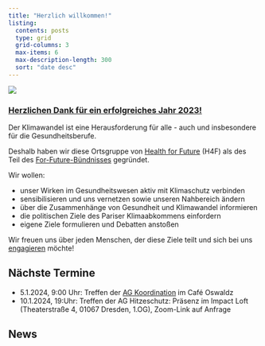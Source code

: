 ```yaml
---
title: "Herzlich willkommen!"
listing:
  contents: posts
  type: grid
  grid-columns: 3
  max-items: 6
  max-description-length: 300
  sort: "date desc"
---
```


![](/images/banner.jpg)

### [Herzlichen Dank für ein erfolgreiches Jahr 2023!](posts/2023-12-30-herzlichen-dank-gemeinsam-fuer-klima-und-gesundheit/) 
<!-- ![](posts/2023-12-30-herzlichen-dank-gemeinsam-fuer-klima-und-gesundheit/New_Year_Berlin.webp){fig-align="center" width=80%} -->

Der Klimawandel ist eine Herausforderung für alle - auch und insbesondere für die Gesundheitsberufe.

Deshalb haben wir diese Ortsgruppe von [Health for Future](https://healthforfuture.de/) (H4F) als des Teil des [For-Future-Bündnisses](https://www.for-future-buendnis.de/) gegründet.

Wir wollen:

* unser Wirken im Gesundheitswesen aktiv mit Klimaschutz verbinden
* sensibilisieren und uns vernetzen sowie unseren Nahbereich ändern
* über die Zusammenhänge von Gesundheit und Klimawandel informieren
* die politischen Ziele des Pariser Klimaabkommens einfordern
* eigene Ziele formulieren und Debatten anstoßen

Wir freuen uns über jeden Menschen, der diese Ziele teilt und sich bei uns [engagieren](mitmachen.qmd) möchte!

## Nächste Termine
<!-- * 26.04.2023, 19:00 Uhr: Treffen der AG Ernährung im Café Andalieb -->
<!-- * 03.05.2023, 20:00 Uhr: Treffen der [AG Politikergespräche](/arbeitsgruppen/politikergespraeche.qmd) per Zoom (Link auf Anfrage) -->
<!-- * 12.05.2023, 16:30 Uhr: Treffen der [AG Lehre](/arbeitsgruppen/lehre.qmd) per Zoom (Link auf Anfrage) -->
<!-- * 24.05.2023, 18:00 Treffen der [AG Ernährung](/arbeitsgruppen/ernaehrung.qmd). Ort: Theaterstraße 4, Klingeln bei „impactloft“ 1. OG! -->
<!-- * 24.05.2023, 20:00 Uhr: Plenum hybrid (Präsenz in den Räumen von "impactloft", Theaterstraße 4, 1. Obergeschoss, 01067 Dresden, Zoom-Link auf Anfrage) -->
<!-- * 20.6.2023, 9:00 Uhr: Treffen der [AG Koordination](/arbeitsgruppen/koordination.qmd) im Café Milchmädchen -->
<!-- * 29.6.2023, 20:00 Uhr: Plenum hybrid (Präsenz in den Räumen des Fachschaftsrates Medizin am Uniklinik Dresden, Zoom-Link auf Anfrage) -->
<!-- * 29.8.2023, 20:00 Uhr: Plenum hybrid (Präsenz vorraussichtlich auf dem Gelände des Uniklinikums, Haus 17, 1. OG - Räume des Fachschaftsrates Medizin, Zoom-Link auf Anfrage) -->
<!-- * 13.9.2023, 19:00 Uhr: Macht Hitze krank? Risiken und Nebenwirkungen der Klimakrise - [Symposium im Hygienemuseum](https://www.dhmd.de/veranstaltungen/kalender/veranstaltungsdetails/685/macht+hitze+krank/2023-09-13) -->
<!-- * 15.9.2023, 13:00 Uhr, Postplatz: Globaler Klimastreik - mehr Infos [auf der deutschlandweiten Fridays-For-Future-Seite](https://fridaysforfuture.de/klimastreik/) und [auf der Dresdner Seite](https://fffdd.de/aktion/2023-09-15-globaler-klimastreik/)! -->
<!-- <!-- Präsenz in den Räumen von "impactloft", Theaterstraße 4, 1. Obergeschoss, 01067 Dresden,  -->
<!-- * 2.10.2023: Treffen der AG Ernähung in Striese (genaue Adresse auf Anfrage) -->
<!-- * 10.10.2023, 18 Uhr: [Onboarding-Treffen](/posts/2023-09-27-einladung-zum-onboarding/index.qmd) in den Räumen der Fachschaft Medizin, Uniklinikum Dresden, Haus 17, 1. OG -->
<!-- * 2.11.2023, 17 Uhr: Treffen der [AG Hitze](arbeitsgruppen/hitzeschutz.qmd) - Zoom-Link auf Anfrage, Präsenz im Impactloft, Theaterstraße 4 -->
<!-- * 24.11.2023, 9:00 Uhr: Treffen der [AG Koordination](/arbeitsgruppen/koordination.qmd) im Café Oswaldz -->
<!-- * 27.11.2023, 20 Uhr: Plenum hybrid (Präsenz im “Impactloft”, Theaterstraße 4, 1. OG, Zoom-Link auf Anfrage) -->
<!-- * **2.1.2024, 19:30 Uhr: Ortsgruppentreffen und Kick-off am 02. Januar** -->
<!--   * Präsenz vorraussichtlich auf dem Gelände des Uniklinikums, Haus 17, 1. OG - Räume des Fachschaftsrates Medizin, Zoom-Link auf Anfrage -->
<!--   * Um das kommende Jahr gebührend einzuleiten, laden wir euch herzlich zum Ortsgruppentreffen und Kick-off ein -->
<!--   * Wir werden das -->
<!-- vergangene Jahr reflektieren, neue Pläne schmieden und uns auf kommende Herausforderungen vorbereiten. *Wie können wir besonders wirksam sein?* -->
* 5.1.2024, 9:00 Uhr: Treffen der [AG Koordination](/arbeitsgruppen/koordination.qmd) im Café Oswaldz
* 10.1.2024, 19:Uhr: Treffen der AG Hitzeschutz: Präsenz im Impact Loft (Theaterstraße 4, 01067 Dresden, 1.OG), Zoom-Link auf Anfrage

## News